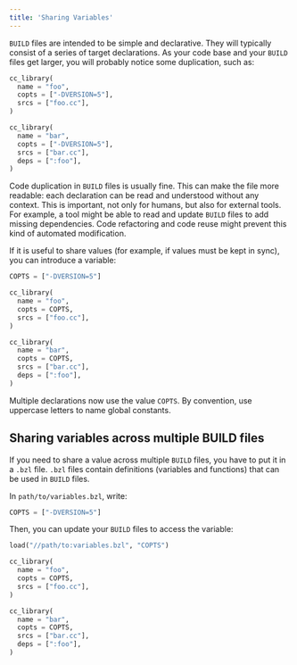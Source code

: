```yaml
---
title: 'Sharing Variables'
---
```


`BUILD` files are intended to be simple and declarative. They will typically
consist of a series of target declarations. As your code base and your `BUILD`
files get larger, you will probably notice some duplication, such as:

``` python
cc_library(
  name = "foo",
  copts = ["-DVERSION=5"],
  srcs = ["foo.cc"],
)

cc_library(
  name = "bar",
  copts = ["-DVERSION=5"],
  srcs = ["bar.cc"],
  deps = [":foo"],
)
```

Code duplication in `BUILD` files is usually fine. This can make the file more
readable: each declaration can be read and understood without any context. This
is important, not only for humans, but also for external tools. For example, a
tool might be able to read and update `BUILD` files to add missing dependencies.
Code refactoring and code reuse might prevent this kind of automated
modification.

If it is useful to share values (for example, if values must be kept in sync),
you can introduce a variable:

``` python
COPTS = ["-DVERSION=5"]

cc_library(
  name = "foo",
  copts = COPTS,
  srcs = ["foo.cc"],
)

cc_library(
  name = "bar",
  copts = COPTS,
  srcs = ["bar.cc"],
  deps = [":foo"],
)
```

Multiple declarations now use the value `COPTS`. By convention, use uppercase
letters to name global constants.

## Sharing variables across multiple BUILD files

If you need to share a value across multiple `BUILD` files, you have to put it
in a `.bzl` file. `.bzl` files contain definitions (variables and functions)
that can be used in `BUILD` files.

In `path/to/variables.bzl`, write:

``` python
COPTS = ["-DVERSION=5"]
```

Then, you can update your `BUILD` files to access the variable:

``` python
load("//path/to:variables.bzl", "COPTS")

cc_library(
  name = "foo",
  copts = COPTS,
  srcs = ["foo.cc"],
)

cc_library(
  name = "bar",
  copts = COPTS,
  srcs = ["bar.cc"],
  deps = [":foo"],
)
```
